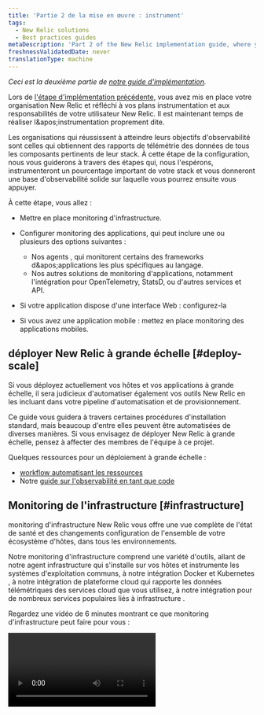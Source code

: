 ```yaml
---
title: 'Partie 2 de la mise en œuvre : instrument'
tags:
  - New Relic solutions
  - Best practices guides
metaDescription: 'Part 2 of the New Relic implementation guide, where you instrument your frontend and backend systems.'
freshnessValidatedDate: never
translationType: machine
---
```


*Ceci est la deuxième partie de [notre guide d'implémentation](/docs/new-relic-solutions/get-started/implementation-guide-intro).*

Lors de [l'étape d'implémentation précédente,](/docs/new-relic-solutions/get-started/implementation-guide-planning-setup) vous avez mis en place votre organisation New Relic et réfléchi à vos plans instrumentation et aux responsabilités de votre utilisateur New Relic. Il est maintenant temps de réaliser l&amp;apos;instrumentation proprement dite.

Les organisations qui réussissent à atteindre leurs objectifs d'observabilité sont celles qui obtiennent des rapports de télémétrie des données de tous les composants pertinents de leur stack. À cette étape de la configuration, nous vous guiderons à travers des étapes qui, nous l'espérons, instrumenteront un pourcentage important de votre stack et vous donneront une base d'observabilité solide sur laquelle vous pourrez ensuite vous appuyer.

À cette étape, vous allez :

* Mettre en place monitoring d'infrastructure.

* Configurer monitoring des applications, qui peut inclure une ou plusieurs des options suivantes :

  * Nos agents <InlinePopover type="apm" />, qui monitorent certains des frameworks d&amp;apos;applications les plus spécifiques au langage.
  * Nos autres solutions de monitoring d'applications, notamment l'intégration pour OpenTelemetry, StatsD, ou d'autres services et API.

* Si votre application dispose d'une interface Web : configurez-la<InlinePopover type="browser" />

* Si vous avez une application mobile : mettez en place monitoring des applications mobiles.

## déployer New Relic à grande échelle [#deploy-scale]

Si vous déployez actuellement vos hôtes et vos applications à grande échelle, il sera judicieux d'automatiser également vos outils New Relic en les incluant dans votre pipeline d'automatisation et de provisionnement.

Ce guide vous guidera à travers certaines procédures d'installation standard, mais beaucoup d'entre elles peuvent être automatisées de diverses manières. Si vous envisagez de déployer New Relic à grande échelle, pensez à affecter des membres de l'équipe à ce projet.

Quelques ressources pour un déploiement à grande échelle :

* [workflow automatisant les ressources](https://developer.newrelic.com/automate-workflows)
* Notre [guide sur l'observabilité en tant que code](/docs/new-relic-solutions/observability-maturity/operational-efficiency/observability-as-code-guide)

## Monitoring de l'infrastructure [#infrastructure]

monitoring d'infrastructure New Relic vous offre une vue complète de l'état de santé et des changements configuration de l'ensemble de votre écosystème d'hôtes, dans tous les environnements.

Notre monitoring d'infrastructure comprend une variété d'outils, allant de notre agent infrastructure qui s'installe sur vos hôtes et instrumente les systèmes d'exploitation communs, à notre intégration Docker et Kubernetes , à notre intégration de plateforme cloud qui rapporte les données télémétriques des services cloud que vous utilisez, à notre intégration pour de nombreux services populaires liés à infrastructure .

Regardez une vidéo de 6 minutes montrant ce que monitoring d'infrastructure peut faire pour vous :

<Video id="PDpwGIL5s0U" type="youtube" />

Si vous avez déjà instrumenté une partie de votre infrastructure, vous devriez la voir dans l'interface utilisateur de l'infrastructure. Si vous ne l'avez pas encore fait ou si vous devez ajouter plus de données, cette section vous donnera quelques chemins recommandés.

### Installation guidée (infrastructure et APM) [#guided-install]

Le guide d'installation est un bon choix pour les petites organisations ou pour toute personne souhaitant tester New Relic avant une installation plus complète.

L'installation guidée détecte automatiquement votre environnement et installe les solutions applicables, y compris notre infrastructure agent , certaines infrastructureintégrations liées à , notre Kubernetes intégration , les agents APM et certaines log instrumentation. Il fonctionne dans la plupart des environnements courants, y compris les systèmes d'exploitation courants, dans les conteneurs Docker et les applications dans Kubernetes.

L'installation guidée peut être une bonne option pour tester et prototyper avant un déploiement à plus grande échelle. Si vous préférez installer les éléments manuellement ou avoir plus de contrôle sur le processus d'installation, consultez la section d'installation manuelle ci-dessous.

Pour voir quelqu'un utiliser le guide d'installation pour ajouter des données et un tableau de bord en quelques minutes seulement, regardez cette vidéo de 5 minutes :

<Video id="6U-RQIkBJOA" type="youtube" />

Prêt à utiliser l’installation guidée ? Accédez à la [page d’installation guidée dans New Relic.](https://one.newrelic.com/marketplace?state=83ad7308-eba3-c490-39ae-54547650309e)

### Installation manuelle pour l'agent infrastructure et intégration sur hôte [#manual-infrastructure]

En alternative ou en complément du [guide d'installation](#infra-guided-install), vous trouverez ci-dessous les procédures d&amp;apos;installation de l&amp;apos;agent infrastructure et d&amp;apos;intégration des services infrastructure :

<CollapserGroup>
  <Collapser id="manual-infra-install" title="Options d'installation manuelle pour l'infrastructure">
    Voici les options manuelles pour l'installation de l'agent infrastructure et de notre intégration sur hôte :

    ### Monitorer votre système d'exploitation (Linux, Windows, macOS)

    Notre agent infrastructure héberge et prend en charge de nombreuses intégrations pour d'autres services liés à infrastructure . L'agent peut être installé sur un hôte (qu'il s'agisse d'un nœud dans un cluster Kubernetes, d'une VM dans votre propre data center sur site ou d'une VM dans le cloud) ou dans un conteneur Docker . Sélectionnez une option pertinente :

    * [Installer l'agent sur un hôte](/docs/infrastructure/install-infrastructure-agent/get-started/install-infrastructure-agent/#install)

    * [Installer l'agent dans le conteneur Docker](/docs/infrastructure/install-infrastructure-agent/linux-installation/docker-instrumentation-infrastructure-monitoring)

    * Kubernetes :

      * [Installer l'agent via Kubernetes](/install/kubernetes)
      * Utilisez [notre intégration Pixie](/docs/kubernetes-pixie/auto-telemetry-pixie/install-auto-telemetry-pixie) pour obtenir les données télémétriques et les dashboards Kubernetes

    Vous souhaitez déployer à grande échelle ? Découvrez [nos options de gestion de configuration](/docs/infrastructure/install-infrastructure-agent/configuration/configure-infrastructure-agent/#config-mgmt).

    ### Monitorer les services infrastructure

    Notre intégration sur hôte instrumente de nombreux services populaires liés à infrastructure , comme Apache, Cassandra, MySQL, NGINX, StatsD, et plus encore. Pour commencer, choisissez l'option qui correspond à votre stack:

    * Si vous utilisez Kubernetes : [installez-le via notre intégration Kubernetes](/docs/kubernetes-pixie/kubernetes-integration/advanced-configuration/monitor-services/monitor-services-running-kubernetes)
    * Si vous utilisez Amazon ECS : [installez via notre intégration ECS](/docs/infrastructure/host-integrations/host-integrations-list/monitor-services-running-amazon-ecs)
    * Sinon : [installez manuellement l'intégration spécifique dont vous avez besoin](https://one.newrelic.com/marketplace?state=1be08f1d-0fd0-0bb2-4c13-44b4bbaba798)
  </Collapser>
</CollapserGroup>

### Plateforme Cloud : AWS, Azure, GCP [#cloud]

Lorsque vous installez l'agent infrastructure sur des hôtes sur des plateformes cloud prises en charge (AWS, Azure, GCP), vous obtenez des métadonnées de base signalées sur ces plateformes par défaut. De plus, vous devez activer notre cloud d'intégration pour obtenir des données plus détaillées à partir des services de votre plateforme cloud :

* [AWS](https://newrelic.com/instant-observability/?category=amazon-web-services)
* [Azure](https://newrelic.com/instant-observability/?category=azure)
* [BPC](https://newrelic.com/instant-observability/?category=google-cloud-platform)

Intéressé par un déploiement à grande échelle ? Quelques ressources :

* Notre [guide d'observabilité en tant que code](/docs/new-relic-solutions/observability-maturity/operational-efficiency/observability-as-code-guide/#automation-tools) comprend des informations sur l&amp;apos;utilisation de Terraform et d&amp;apos;autres options
* [Nos documents API NerdGraph pour l'intégration cloud](/docs/apis/nerdgraph/examples/nerdgraph-cloud-integrations-api-tutorial)

### Étendez et personnalisez monitoring d'infrastructure [#extend-infra]

Nous disposons de nombreux outils monitoring d'infrastructure , et ces outils disposent de diverses options de personnalisation et configuration . Vous pouvez également étendre les capacités de l'agent infrastructure avec [notre intégration Flex simple](/docs/infrastructure/host-integrations/host-integrations-list/flex-integration-tool-build-your-own-integration), qui vous permet de créer une intégration pour presque tous les services. Vous avez également la possibilité d’utiliser directement [nos API d’ingestion de données](/docs/apis/intro-apis/introduction-new-relic-apis/#data-type-apis) .

### Conseils sur l'utilisation de l'interface utilisateur de l'infrastructure

* [Regardez une vidéo de 5 minutes montrant comment utiliser l'interface utilisateur de l'infrastructure](https://www.youtube.com/watch?v=vudbQPOmQ58)
* [monitoring des infrastructures bonnes pratiques](/docs/new-relic-solutions/best-practices-guides/full-stack-observability/infrastructure-monitoring-best-practices-guide)

## Monitoring d'applications [#apm]

<img title="APM overview" alt="An image showing an example APM page." src="/images/apm_screenshot-full_apm-intro-overview.webp" />

<figcaption>
  La page récapitulative de l'APM vous donne un aperçu de certaines de vos mesures d'application les plus importantes.
</figcaption>

Ensuite, vous instrumentez votre ou vos applications, si vous ne l'avez pas déjà fait (par exemple, avec le [guide d'installation](#guided-install)). instrumenté votre application vous donne des informations détaillées sur ses performances et sa disponibilité, et vous aide à diagnostiquer les problèmes de performances des applications.

Nous avons plusieurs solutions pour monitoring des performances des applications (APM). Sélectionnez le choix le plus approprié ci-dessous :

* Nos <InlinePopover type="apm" />agents : c&amp;apos;est le choix le plus populaire pour monitoring des applications. Si vous n&amp;apos;avez pas encore installé un agent APM (par exemple, via l&amp;apos;installation guidée), accédez à [la page d'interface utilisateur <DNT>**Add your data**</DNT> ](https://one.newrelic.com/marketplace?state=b0897c4b-8fb0-eac2-7d6a-613337a6e03d)et sélectionnez une langue. Une fois que vous avez terminé, recherchez les données de votre application dans l’ [interface utilisateur récapitulative APM](/docs/apm/apm-ui-pages/monitoring/apm-summary-page-view-transaction-apdex-usage-data) et dans [l’interface utilisateur de tracing distribué](/docs/distributed-tracing/ui-data/understand-use-distributed-tracing-ui).
* Notre intégration OpenTelemetry : [configurez OpenTelemetry](/docs/more-integrations/open-source-telemetry-integrations/opentelemetry/opentelemetry-introduction) et consultez vos données dans [notre interface utilisateur OpenTelemetry](/docs/more-integrations/open-source-telemetry-integrations/opentelemetry/view-your-data/opentelemetry-find-entities).
* Nous avons [intégré des normes et services de télémétrie communs](https://newrelic.com/instant-observability/?category=open-source-monitoring), comme [StatsD](https://newrelic.com/instant-observability/statsd) et Prometheus.
* Pour les applications mobiles et les applications de navigateur : nous en parlerons plus en détail dans un instant.

### APM bonnes pratiques et considérations [#apm-tips]

Nos agents <InlinePopover type="apm" />sont l&amp;apos;un de nos outils les plus populaires, nous allons donc maintenant vous donner quelques conseils et considérations sur l&amp;apos;APM.

#### Nommage de l'application [#app-naming]

Vous devrez passer un peu de temps à réfléchir au nom à donner à vos applications de monitoring APM dans New Relic. Si vous modifiez le nom de l'application ultérieurement, elle sera traitée comme une nouvelle application et vous n'aurez pas de rapports de données continus pour cette application. Pour assurer la cohérence, nous vous recommandons de standardiser le nom de votre application : par exemple, ajoutez `[staging]` à tous les noms d&amp;apos;applications dans un environnement de simulation.

Pour plus de conseils sur la dénomination des applications, consultez [Dénomination des applications](/docs/apm/agents/manage-apm-agents/app-naming/name-your-application).

#### Marqueur de déploiement APM [#apm-deployment]

C'est une bonne pratique de configurer des marqueurs de déploiement, qui vous aident à voir comment les problèmes de performances sont liés à votre déploiement. Pour savoir comment configurer cela, voir [marqueur de déploiement](/docs/apm/new-relic-apm/maintenance/record-monitor-deployments).

#### instrumentation personnalisée pour APM [#apm-custom-instrumentation]

Prêts à l'emploi, nos agents APM vous offrent de nombreuses vues organisées et un tableau de bord. Mais personnaliser les données signalées vous aidera à tirer le meilleur parti de New Relic. Par exemple, si vous avez des identifiants utilisateur/clients qu'il est important pour vous de suivre, vous pouvez configurer vos agents APM pour les signaler. Pour commencer, voir :

* [instrumentation personnalisée](/docs/apm/agents/manage-apm-agents/agent-data/custom-instrumentation), pour personnaliser la façon dont l&amp;apos;agent instrumente votre application
* [événement personnalisé et attribut](/docs/data-apis/custom-data/custom-events/apm-report-custom-events-attributes), pour ajouter de nouveaux événements et métadonnées

#### Collaboration entre développeurs [#codestream]

Vous souhaitez que vos développeurs soient encore plus alignés ? New Relic CodeStream est une plateforme de collaboration entre développeurs qui permet à votre équipe de réviser le code de manière naturelle et contextuelle. CodeStream facilite vos discussions en leur permettant de se dérouler dans leur contexte dans votre IDE. Il préserve également les connaissances institutionnelles qui sont souvent perdues dans les canaux Slack et les e-mails. [En savoir plus sur CodeStream.](/docs/codestream/start-here/what-is-codestream)

#### Autres bonnes pratiques [#more-on-apm]

Pour plus de conseils sur l'APM, consultez [APM bonnes pratiques](/docs/new-relic-solutions/best-practices-guides/full-stack-observability/apm-best-practices-guide/).

## monitoring des utilisateurs réels [#real-user-monitoring]

Pour vous aider à monitorer l'expérience finale de votre utilisateur, nous proposons une observabilité côté navigateur et application mobile.

### Monitoring de navigateurs [#browser]

Notre monitoring de navigateurs vous donne des informations détaillées sur les expériences que votre utilisateur final a avec vos propriétés numériques. Notre agent de navigateur est optimisé pour une grande variété d'architectures d'applications. Il peut monitorer les applications dynamiques et suivre les changements d'itinéraire, les chargements de pages initiaux et l'activité synchrone et asynchrone lors de l'interaction avec le navigateur. Vous pouvez également voir vos données utilisateur réelles dans vos traces distribuées, à côté de vos données d'application.

Il est facile de configurer monitoring des navigateurs, surtout si vous avez déjà installé un agent APM. Pour commencer, consultez [la page de l’interface utilisateur <DNT>**Add your data**</DNT> ](https://one.newrelic.com/marketplace?state=dbe79256-a6cf-ea3e-baac-c5dab3a0b5cb)et cliquez sur <DNT>**Browser monitoring**</DNT>.

Une fois la configuration terminée, recherchez vos données dans la [page de résumé de l'interface utilisateur du navigateur](/docs/browser/browser-monitoring/getting-started/browser-summary-page) et dans [l'interface utilisateur de tracing distribué](/docs/distributed-tracing/ui-data/understand-use-distributed-tracing-ui). Utilisez nos [graphiques Core Web Vitals](/docs/browser/browser-monitoring/getting-started/browser-summary-page/#core_vitals) pour comprendre les performances de vos services selon les Core Web Vitals de Google.

Regardez une courte vidéo sur la configuration monitoring des navigateurs :

<Video id="blPC5R5l7C8" type="youtube" />

Lors de la configuration de votre monitoring de navigateurs, il est important de vous assurer que les segments d'URL de votre navigateur sont capturés correctement. Parfois, les URL seront regroupées et agrégées à un niveau trop élevé pour être utiles, et parfois elles seront trop granulaires et vous souhaiterez davantage d'agrégation. Pour en savoir plus, consultez [Données de groupe](/docs/new-relic-solutions/best-practices-guides/full-stack-observability/browser-monitoring-best-practices-guide/#segment-allowlist) et autres conseils dans [le guide des bonnes pratiques](/docs/new-relic-solutions/best-practices-guides/full-stack-observability/browser-monitoring-best-practices-guide).

### Monitoring de l’activité mobile [#mobile]

Notre fonctionnalité monitoring des applications mobiles vous aide à obtenir une visibilité plus approfondie sur vos applications mobiles Android, iOS et React Native et leurs performances. Vous verrez également vos données utilisateur mobiles dans vos traces distribuées, aux côtés de vos données d'application.

Pour commencer, consultez [la page de l’interface utilisateur <DNT>**Add your data**</DNT> ](https://one.newrelic.com/marketplace?state=dbe79256-a6cf-ea3e-baac-c5dab3a0b5cb)et sélectionnez un framework mobile. Une fois terminé, vous verrez vos données dans [l'interface utilisateur des applications mobiles monitoring ](/docs/mobile-monitoring/mobile-monitoring-ui/mobile-app-pages/mobile-apps-summary-page).

Voici une courte vidéo de 3 minutes montrant comment monitorer une application mobile React Native :

<Video id="Y32ujX-flm8" type="youtube" />

Pour en savoir plus sur la mise en place monitoring des applications mobiles, consultez [notre guide du monitoring des applications mobiles bonnes pratiques](/docs/new-relic-solutions/best-practices-guides/full-stack-observability/mobile-monitoring-best-practices-guide).

## Logs [#logs]

Nos agents APM et notre agent infrastructure sont conçus pour générer des rapports prêts à l'emploi pour certains frameworks et configurations de logging courants. Nous appelons ces données de log *des logs en contexte,* car vous voyez ces logs non seulement dans notre interface utilisateur de log principale, mais également à côté de vos données d&amp;apos;application et d&amp;apos;hôte dans l&amp;apos;interface utilisateur APM et infrastructure .

Après avoir installé ces agents, il est possible que le log ne s'affiche pas. Une raison courante est que vos logs ne sont pas stockés dans un répertoire attendu. Si vous avez installé l' infrastructure et/ou les agents APM et que vous ne voyez pas le log, consultez [Ne pas voir le log](/docs/logs/troubleshooting/no-log-data-appears-ui).

### Transfert de logs [#log-forwarding]

En plus du log de nos agents, vous pouvez également [configurer le transfert de log](/docs/logs/forward-logs/enable-log-management-new-relic) pour signaler le log de nombreux services populaires, tels que Fluentd, Cloudflare et Logstash.

### interface utilisateur du log [#logs-ui]

Voici une vidéo de 2 minutes montrant notre interface utilisateur de log en action :

<Video id="61mn1WFVmoM" type="youtube" width="560px" />

### Configuration du log [#log-config]

Nous analysons automatiquement votre log et détectons les attributs importants (paires valeur clé) afin que vous puissiez plus facilement rechercher, interroger et alerter sur votre log. Mais comme les logs varient énormément et sont si peu structurés, nous ne pouvons généralement pas analyser tout ce qui vous concerne. Vous souhaiterez donc probablement définir des règles d'analyse et configuration supplémentaires. Pour en savoir plus, voir [Configurer l'analyse des log](/docs/logs/ui-data/parsing).

Le log peut parfois générer une grande quantité de données ingérées. Pour en savoir plus sur la façon d'ajuster ou de réduire l'ingestion de vos données de log, consultez [Gérer les données](/docs/data-apis/manage-data/manage-data-coming-new-relic/#adjust-log-ingest).

## Quelques bonnes pratiques après l'installation [#post-install]

L'installation de nos agents et autres intégrations n'est que la première étape d'un processus continu d'optimisation de l'observabilité. Quelques bonnes pratiques à garder à l’esprit :

* Pour l'instrumentation que vous avez configurée, vous souhaiterez ultérieurement consacrer du temps à configurer ces outils pour qu'ils fonctionnent au mieux pour vous. Par exemple, si vous avez installé un agent APM, vous devrez consulter ultérieurement la documentation de cet agent pour comprendre les options de configuration.
* Accédez à [l’interface utilisateur d’utilisation](/docs/accounts/accounts-billing/new-relic-one-pricing-billing/new-relic-one-pricing-billing#usage-ui) pour obtenir une vue d’ensemble de votre ingestion de données.
* Si vous avez installé un ou plusieurs de nos agents, vous devez [les mettre à jour](/docs/new-relic-solutions/new-relic-one/install-configure/update-new-relic-agent) à une cadence définie. Pour de meilleurs résultats, nous recommandons une fréquence mensuelle ou trimestrielle.

<InstallFeedback />

## Valider le reporting des données [#validate]

<img title="A service map" alt="A service map" src="/images/synthetic_screenshot-full_service-maps-new-relic-one.webp" />

<figcaption>
  L’examen des cartes de service est une façon de vous assurer que vous avez instrumenté tout ce dont vous avez besoin pour le monitoring.
</figcaption>

À ce stade, si vous ne l’avez pas déjà fait, vous devez examiner les données que vous signalez. Idéalement, vous aurez une bonne visibilité de toutes les entités concernées par vos opérations.

Voici quelques conseils pour comprendre les données que vous signalez et vous assurer que vous êtes bien configuré :

* Accédez à [la vue explorateur](https://one.newrelic.com/nr1-core?state=0e6740e6-32c3-125b-de72-22a4848c6eaf), où vous pouvez voir toutes vos entités de monitoring en un seul endroit.
* Consultez [l’interface utilisateur de tracing distribué](https://one.newrelic.com/distributed-tracing) et voyez à quel point votre trace est complète.
* Accédez à [l'interface utilisateur d'utilisation](/docs/accounts/accounts-billing/new-relic-one-pricing-billing/new-relic-one-pricing-billing#usage-ui) pour voir un aperçu de vos données ingérées (notez que cela nécessite des autorisations de facturation)
* Si vous avez déjà configuré [une charge de travail](/docs/new-relic-solutions/new-relic-one/workloads/workloads-isolate-resolve-incidents-faster) dans New Relic, assurez-vous que ces charges de travail contiennent les données que vous vous attendez à voir. (Nous parlerons davantage de la charge de travail plus tard.)
* Si vous souhaitez approfondir l'optimisation de votre instrumentation, consultez notre [application de maturité du compte](https://one.newrelic.com/marketplace?state8c01154b-6b04-3abc-3c4c-3af8db3276cf): elle vous aide à revoir votre instrumentation et à voir les fonctionnalités que vous n&amp;apos;utilisez pas.

Si vous constatez des lacunes importantes dans instrumentation, vous pouvez les combler en [mettant en place davantage d'intégration](https://newrelic.com/instant-observability), soit maintenant, soit après avoir terminé ce guide.

## Prochaine étape [#next]

Prêt à poursuivre votre parcours de mise en œuvre ? Passez à l’étape suivante : [<DNT>**Understand and organize your data**</DNT>](/docs/new-relic-solutions/get-started/implementation-guide-organize-data).